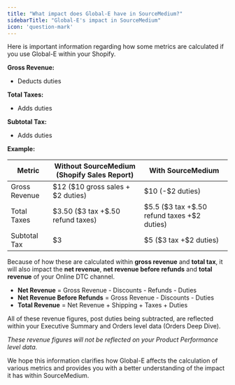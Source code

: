 ```yaml
---
title: "What impact does Global-E have in SourceMedium?"
sidebarTitle: "Global-E's impact in SourceMedium"
icon: 'question-mark'
---
```

Here is important information regarding how some metrics are calculated if you use Global-E within your Shopify. 

**Gross Revenue:**

- Deducts duties

**Total Taxes:** 

- Adds duties

**Subtotal Tax:** 

- Adds duties

**Example:** 

| Metric | Without SourceMedium (Shopify Sales Report) | With SourceMedium |
| --- | --- | --- |
| Gross Revenue | \$12 (\$10 gross sales + \$2 duties)  | \$10 (-\$2 duties) |
| Total Taxes | \$3.50 ($3 tax +\$.50 refund taxes) |\$5.5 ($3 tax +\$.50 refund taxes +\$2 duties) |
| Subtotal Tax  | \$3 | \$5 (\$3 tax +\$2 duties) |

Because of how these are calculated within **gross revenue** and **total tax**, it will also impact the **net revenue**, **net revenue before refunds** and **total revenue** of your Online DTC channel.

- **Net Revenue** = Gross Revenue - Discounts - Refunds - Duties
- **Net Revenue Before Refunds** = Gross Revenue - Discounts - Duties
- **Total Revenue** = Net Revenue + Shipping + Taxes + Duties

All of these revenue figures, post duties being subtracted, are reflected within your Executive Summary and Orders level data (Orders Deep Dive).

*These revenue figures will not be reflected on your Product Performance level data.* 

We hope this information clarifies how Global-E affects the calculation of various metrics and provides you with a better understanding of the impact it has within SourceMedium.